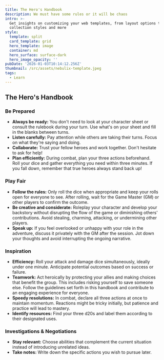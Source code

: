 ```yaml
---
title: The Hero's Handbook
description: We must have some rules or it will be chaos
intro: >-
  Get insights on customizing your web templates, from layout options to
  collection styles and more
style:
  template: split
  card_template: grid
  hero_template: image
  container: md
  hero_surface: surface-dark
  hero_image_opacity: ''
pubDate: '2026-01-03T10:14:12.256Z'
thumbnail: /src/assets/nebulix-template.jpeg
tags:
  - Learn
---
```


The Hero's Handbook
------------------

### Be Prepared

*   **Always be ready:** You don't need to look at your character sheet or consult the rulebook during your turn. Use what's on your sheet and fill in the blanks between turns.
*   **Listen carefully:** Pay attention while others are taking their turns. Focus on what they're saying and doing.
*   **Collaborate:** Trust your fellow heroes and work together. Don't hesitate to ask for help!
*   **Plan efficiently:** During combat, plan your three actions beforehand. Roll your dice and gather everything you need within three minutes. If you fall down, remember that true heroes always stand back up!

### Play Fair

*   **Follow the rules:** Only roll the dice when appropriate and keep your rolls open for everyone to see. After rolling, wait for the Game Master (GM) or other players to confirm the outcome.
*   **Be creative and considerate:** Roleplay your character and develop your backstory without disrupting the flow of the game or diminishing others' contributions. Avoid stealing, charming, attacking, or undermining other players.
*   **Speak up:** If you feel overlooked or unhappy with your role in the adventure, discuss it privately with the GM after the session. Jot down your thoughts and avoid interrupting the ongoing narrative.

### Inspiration

*   **Efficiency:** Roll your attack and damage dice simultaneously, ideally under one minute. Anticipate potential outcomes based on success or failure.
*   **Teamwork:** Act heroically by protecting your allies and making choices that benefit the group. This includes risking yourself to save someone else. Follow the guidelines set forth in this handbook and contribute to an engaging experience for everyone.
*   **Speedy resolutions:** In combat, declare all three actions at once to maintain momentum. Reactions might be tricky initially, but patience and practice will lead to mastery.
*   **Identify resources:** Find your three d20s and label them according to their designated uses.

### Investigations & Negotiations

*   **Stay relevant:** Choose abilities that complement the current situation instead of introducing unrelated ideas.
*   **Take notes:** Write down the specific actions you wish to pursue later.
